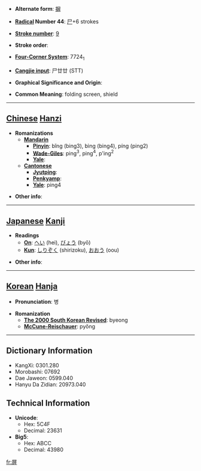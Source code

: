 * '''Alternate form''': [[摒]]

* '''[[Wiktionary:Chinese radical index| Radical]] Number 44''': [[Wiktionary:Chinese radical index 尸|尸]]+6 strokes

* '''[[Wiktionary:Chinese total strokes index|Stroke number]]''': [[Wiktionary:Chinese total strokes index 9|9]]

* '''Stroke order''': 

* '''[[Wiktionary:Chinese four corner index|Four-Corner System]]''': 7724<sub>1</sub>

* '''[[Wiktionary:Chinese Cangjie index|Cangjie input]]''': 尸廿廿 (STT)

* '''Graphical Significance and Origin''': 

* '''Common Meaning''': folding screen, shield

----

== [[Chinese]] [[Hanzi]] ==

* '''Romanizations'''
** '''[[Mandarin]]'''
*** '''[[Pinyin]]''': bǐng (bing3), bìng (bing4), píng (ping2)
*** '''[[Wade-Giles]]''': ping<sup>3</sup>, ping<sup>4</sup>, p'ing<sup>2</sup>
*** '''[[Yale]]''': 
** '''[[Cantonese]]'''
*** '''[[Jyutping]]''':
*** '''[[Penkyamp]]''': 
*** '''[[Yale]]''': ping4

* '''Other info''': 

----

== [[Japanese]] [[Kanji]] ==

* '''Readings'''
** '''[[On]]''': [[へい]] (hei), [[びょう]] (byō)
** '''[[Kun]]''': [[しりぞく]] (shirizoku), [[おおう]] (oou)

* '''Other info''':  

----

== [[Korean]] [[Hanja]] ==

* '''Pronunciation''': 병

* '''Romanization'''
** '''[[The 2000 South Korean Revised Romanization|The 2000 South Korean Revised]]''': byeong
** '''[[McCune-Reischauer]]''': pyŏng

----

== Dictionary Information ==

* KangXi: 0301.280
* Morobashi: 07692
* Dae Jaweon: 0599.040
* Hanyu Da Zidian: 20973.040

== Technical Information ==

* '''Unicode''':
** Hex: 5C4F
** Decimal: 23631
* '''Big5''':
** Hex: ABCC
** Decimal: 43980

[[fr:屏]]
